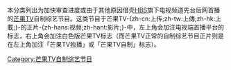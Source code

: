 本分类列出为加快审查进度或由于其他原因借壳[[湖南广播电视台|HBS]]旗下电视频道先台后网首播的[[芒果TV|芒果TV]]自制综艺节目。这类节目于芒果TV-{zh-cn:上传;zh-tw:上傳;zh-hk:上載;}-的正片-{zh-hans:视频;zh-hant:影片;}-中，左上角会加注电视端首播平台的标志，右上角会加注白色版芒果TV标志（而芒果TV正常的自制综艺节目正片则是在左上角加注「芒果TV独播」或「芒果TV自制」标志）。

[[Category:芒果TV自制综艺节目|Category:芒果TV自制综艺节目]]